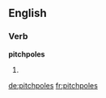 ==English==

===Verb===
'''pitchpoles'''

# {{en-third-person singular of|pitchpole}}

[[de:pitchpoles]]
[[fr:pitchpoles]]